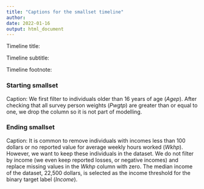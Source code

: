 ```yaml
---
title: "Captions for the smallset timeline"
author: 
date: 2022-01-16
output: html_document
---
```


Timeline title: 

Timeline subtitle: 

Timeline footnote: 

### Starting smallset

Caption: We first filter to individuals older than 16 years of age (*Agep*). After checking that all survey person weights (*Pwgtp*) are greater than or equal to one, we drop the column so it is not part of modelling. 

### Ending smallset

Caption: It is common to remove individuals with incomes less than 100 dollars or no reported value for average weekly hours worked (*Wkhp*). However, we want to keep these individuals in the dataset. We do not filter by income (we even keep reported losses, or negative incomes) and replace missing values in the *Wkhp* column with zero. The median income of the dataset, 22,500 dollars, is selected as the income threshold for the binary target label (*Income*).
